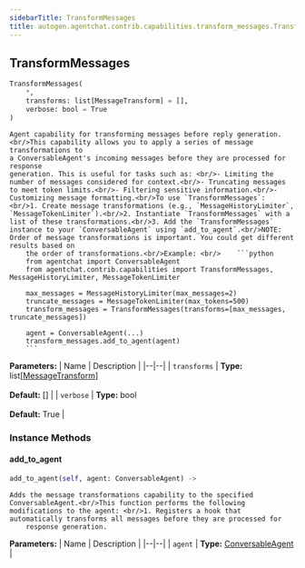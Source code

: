 ```yaml
---
sidebarTitle: TransformMessages
title: autogen.agentchat.contrib.capabilities.transform_messages.TransformMessages
---
```

<h2 id="autogen.agentchat.contrib.capabilities.transform_messages.TransformMessages" class="doc doc-heading">
    <code class="doc-symbol doc-symbol-heading doc-symbol-class"></code>
    <span class="doc doc-object-name doc-class-name">TransformMessages</span>
</h2>

```python
TransformMessages(
    *,
    transforms: list[MessageTransform] = [],
    verbose: bool = True
)
```

    Agent capability for transforming messages before reply generation.<br/>This capability allows you to apply a series of message transformations to
    a ConversableAgent's incoming messages before they are processed for response
    generation. This is useful for tasks such as: <br/>- Limiting the number of messages considered for context.<br/>- Truncating messages to meet token limits.<br/>- Filtering sensitive information.<br/>- Customizing message formatting.<br/>To use `TransformMessages`: <br/>1. Create message transformations (e.g., `MessageHistoryLimiter`, `MessageTokenLimiter`).<br/>2. Instantiate `TransformMessages` with a list of these transformations.<br/>3. Add the `TransformMessages` instance to your `ConversableAgent` using `add_to_agent`.<br/>NOTE: Order of message transformations is important. You could get different results based on
        the order of transformations.<br/>Example: <br/>    ```python
        from agentchat import ConversableAgent
        from agentchat.contrib.capabilities import TransformMessages, MessageHistoryLimiter, MessageTokenLimiter
    
        max_messages = MessageHistoryLimiter(max_messages=2)
        truncate_messages = MessageTokenLimiter(max_tokens=500)
        transform_messages = TransformMessages(transforms=[max_messages, truncate_messages])
    
        agent = ConversableAgent(...)
        transform_messages.add_to_agent(agent)
        ```

<b>Parameters:</b>
| Name | Description |
|--|--|
| `transforms` | **Type:** list[[MessageTransform](/docs/api-reference/autogen/agentchat/contrib/capabilities/transforms/MessageTransform)]<br/><br/>**Default:** [] |
| `verbose` | **Type:** bool<br/><br/>**Default:** True |

### Instance Methods

<code class="doc-symbol doc-symbol-heading doc-symbol-method"></code>
#### add_to_agent

```python
add_to_agent(self, agent: ConversableAgent) -> 
```

    Adds the message transformations capability to the specified ConversableAgent.<br/>This function performs the following modifications to the agent: <br/>1. Registers a hook that automatically transforms all messages before they are processed for
        response generation.

<b>Parameters:</b>
| Name | Description |
|--|--|
| `agent` | **Type:** [ConversableAgent](/docs/api-reference/autogen/ConversableAgent) |

<br />